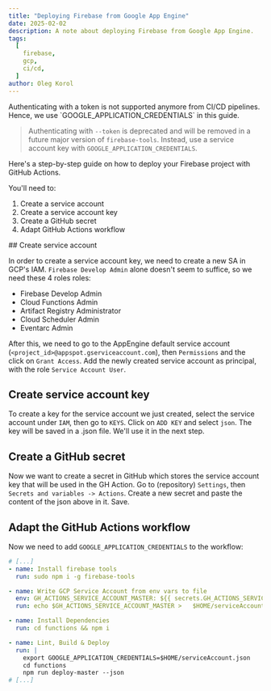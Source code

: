 ```yaml
---
title: "Deploying Firebase from Google App Engine"
date: 2025-02-02
description: A note about deploying Firebase from Google App Engine.
tags:
  [
    firebase,
    gcp,
    ci/cd,
  ]
author: Oleg Korol
---
```



<Callout type="default" emoji="ℹ️">
  Authenticating with a token is not supported anymore from CI/CD pipelines.
  Hence, we use `GOOGLE_APPLICATION_CREDENTIALS` in this guide.

  > Authenticating with `--token` is deprecated and will be removed in a future major version of `firebase-tools`. Instead, use a service account key with `GOOGLE_APPLICATION_CREDENTIALS`.
</Callout>


Here's a step-by-step guide on how to deploy your Firebase project with GitHub Actions.

You'll need to:
1. Create a service account
2. Create a service account key
3. Create a GitHub secret
4. Adapt GitHub Actions workflow

<Steps>
## Create service account

In order to create a service account key, we need to create a new SA in GCP's IAM.
`Firebase Develop Admin` alone doesn't seem to suffice, so we need these 4 roles roles:
- Firebase Develop Admin
- Cloud Functions Admin
- Artifact Registry Administrator
- Cloud Scheduler Admin
- Eventarc Admin

After this, we need to go to the AppEngine default service account (`<project_id>@appspot.gserviceaccount.com`), then `Permissions` and the click on `Grant Access`.
Add the newly created service account as principal, with the role `Service Account User`.

## Create service account key

To create a key for the service account we just created, select the service account under `IAM`, then go to `KEYS`. Click on `ADD KEY` and select `json`.
The key will be saved in a .json file. We'll use it in the next step.

## Create a GitHub secret

Now we want to create a secret in GitHub which stores the service account key that will be used in the GH Action.
Go to (repository) `Settings`, then `Secrets and variables -> Actions`. Create a new secret and paste the content of the json above in it. Save.

## Adapt the GitHub Actions workflow

Now we need to add `GOOGLE_APPLICATION_CREDENTIALS` to the workflow:

```yml
# [...]
- name: Install firebase tools
  run: sudo npm i -g firebase-tools

- name: Write GCP Service Account from env vars to file
  env: GH_ACTIONS_SERVICE_ACCOUNT_MASTER: ${{ secrets.GH_ACTIONS_SERVICE_ACCOUNT_MASTER }}
  run: echo $GH_ACTIONS_SERVICE_ACCOUNT_MASTER >   $HOME/serviceAccount.json

- name: Install Dependencies
  run: cd functions && npm i

- name: Lint, Build & Deploy
  run: |
    export GOOGLE_APPLICATION_CREDENTIALS=$HOME/serviceAccount.json
    cd functions
    npm run deploy-master --json
# [...]
```
</Steps>
